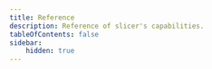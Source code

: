 ```yaml
---
title: Reference
description: Reference of slicer's capabilities.
tableOfContents: false
sidebar:
    hidden: true
---
```



<CardGrid>
    <LinkCard
        title="Disassembly"
        description="Disassemble and decompile Java class files."
        href="/reference/disasm"
    />
    <LinkCard
        title="Flow graph"
        description="Visualize bytecode control flow in a simple flow graph."
        href="/reference/flow"
    />
</CardGrid>
